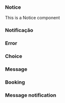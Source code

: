 

<Meta of={Story} />

### Notice

This is a Notice component

### Notificação

<Canvas of={Story.Primary} />

### Error

<Canvas of={Story.Error} />

### Choice

<Canvas of={Story.Choice} />

### Message

<Canvas of={Story.Message} />

### Booking

<Canvas of={Story.Booking} />

### Message notification

<Canvas of={Story.MessageNotification} />

<Primary />

<Controls />
